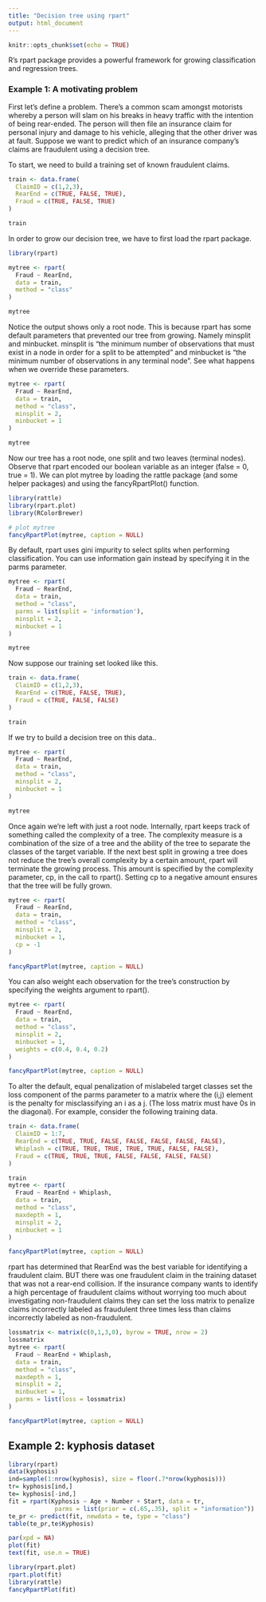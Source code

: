 ```yaml
---
title: "Decision tree using rpart"
output: html_document
---
```


```r
knitr::opts_chunk$set(echo = TRUE)
```

R’s rpart package provides a powerful framework for growing classification and regression trees.

### Example 1: A motivating problem
First let’s define a problem. There’s a common scam amongst motorists whereby a person will slam on his breaks in heavy traffic with the intention of being rear-ended. The person will then file an insurance claim for personal injury and damage to his vehicle, alleging that the other driver was at fault. Suppose we want to predict which of an insurance company’s claims are fraudulent using a decision tree.

To start, we need to build a training set of known fraudulent claims.
```r
train <- data.frame(
  ClaimID = c(1,2,3),
  RearEnd = c(TRUE, FALSE, TRUE),
  Fraud = c(TRUE, FALSE, TRUE)
)

train
```

In order to grow our decision tree, we have to first load the rpart package.
```r
library(rpart)

mytree <- rpart(
  Fraud ~ RearEnd, 
  data = train, 
  method = "class"
)

mytree
```

Notice the output shows only a root node. This is because rpart has some default parameters that prevented our tree from growing. Namely minsplit and minbucket. minsplit is “the minimum number of observations that must exist in a node in order for a split to be attempted” and minbucket is “the minimum number of observations in any terminal node”. See what happens when we override these parameters.
```r
mytree <- rpart(
  Fraud ~ RearEnd, 
  data = train, 
  method = "class", 
  minsplit = 2, 
  minbucket = 1
)

mytree
```

Now our tree has a root node, one split and two leaves (terminal nodes). Observe that rpart encoded our boolean variable as an integer (false = 0, true = 1). We can plot mytree by loading the rattle package (and some helper packages) and using the fancyRpartPlot() function.
```r
library(rattle)
library(rpart.plot)
library(RColorBrewer)

# plot mytree
fancyRpartPlot(mytree, caption = NULL)
```

By default, rpart uses gini impurity to select splits when performing classification. You can use information gain instead by specifying it in the parms parameter.
```r
mytree <- rpart(
  Fraud ~ RearEnd, 
  data = train, 
  method = "class",
  parms = list(split = 'information'), 
  minsplit = 2, 
  minbucket = 1
)

mytree
```

Now suppose our training set looked like this.
```r
train <- data.frame(
  ClaimID = c(1,2,3),
  RearEnd = c(TRUE, FALSE, TRUE),
  Fraud = c(TRUE, FALSE, FALSE)
)

train
```

If we try to build a decision tree on this data..
```r
mytree <- rpart(
  Fraud ~ RearEnd, 
  data = train, 
  method = "class", 
  minsplit = 2, 
  minbucket = 1
)

mytree
```

Once again we’re left with just a root node. Internally, rpart keeps track of something called the complexity of a tree. The complexity measure is a combination of the size of a tree and the ability of the tree to separate the classes of the target variable. If the next best split in growing a tree does not reduce the tree’s overall complexity by a certain amount, rpart will terminate the growing process. This amount is specified by the complexity parameter, cp, in the call to rpart(). Setting cp to a negative amount ensures that the tree will be fully grown.
```r
mytree <- rpart(
  Fraud ~ RearEnd, 
  data = train, 
  method = "class", 
  minsplit = 2, 
  minbucket = 1, 
  cp = -1
)

fancyRpartPlot(mytree, caption = NULL)
```


You can also weight each observation for the tree’s construction by specifying the weights argument to rpart().
```r
mytree <- rpart(
  Fraud ~ RearEnd, 
  data = train, 
  method = "class", 
  minsplit = 2, 
  minbucket = 1,
  weights = c(0.4, 0.4, 0.2)
)

fancyRpartPlot(mytree, caption = NULL)
```

To alter the default, equal penalization of mislabeled target classes set the loss component of the parms parameter to a matrix where the (i,j) element is the penalty for misclassifying an i as a j. (The loss matrix must have 0s in the diagonal). For example, consider the following training data.
```r
train <- data.frame(
  ClaimID = 1:7,
  RearEnd = c(TRUE, TRUE, FALSE, FALSE, FALSE, FALSE, FALSE),
  Whiplash = c(TRUE, TRUE, TRUE, TRUE, TRUE, FALSE, FALSE),
  Fraud = c(TRUE, TRUE, TRUE, FALSE, FALSE, FALSE, FALSE)
)

train
mytree <- rpart(
  Fraud ~ RearEnd + Whiplash, 
  data = train, 
  method = "class",
  maxdepth = 1, 
  minsplit = 2, 
  minbucket = 1
)

fancyRpartPlot(mytree, caption = NULL)
```

rpart has determined that RearEnd was the best variable for identifying a fraudulent claim. BUT there was one fraudulent claim in the training dataset that was not a rear-end collision. If the insurance company wants to identify a high percentage of fraudulent claims without worrying too much about investigating non-fraudulent claims they can set the loss matrix to penalize claims incorrectly labeled as fraudulent three times less than claims incorrectly labeled as non-fraudulent.
```r
lossmatrix <- matrix(c(0,1,3,0), byrow = TRUE, nrow = 2)
lossmatrix
mytree <- rpart(
  Fraud ~ RearEnd + Whiplash, 
  data = train, 
  method = "class",
  maxdepth = 1, 
  minsplit = 2, 
  minbucket = 1,
  parms = list(loss = lossmatrix)
)

fancyRpartPlot(mytree, caption = NULL)
```

## Example 2: kyphosis dataset

```r
library(rpart)
data(kyphosis)
ind=sample(1:nrow(kyphosis), size = floor(.7*nrow(kyphosis)))
tr= kyphosis[ind,]
te= kyphosis[-ind,]
fit = rpart(Kyphosis ~ Age + Number + Start, data = tr,
             parms = list(prior = c(.65,.35), split = "information"))
te_pr <- predict(fit, newdata = te, type = "class")
table(te_pr,te$Kyphosis)  
```


```r
par(xpd = NA) 
plot(fit)
text(fit, use.n = TRUE)
```

```r
library(rpart.plot)
rpart.plot(fit)
library(rattle)
fancyRpartPlot(fit)
```





